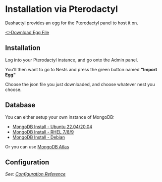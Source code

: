 
# Installation via Pterodactyl

Dashactyl provides an egg for the Pterodactyl panel to host it on.

<a href="/files/egg.json" className="button button--secondary button--md" download="dashactyl-egg.json">
<>Download Egg File</>
</a>

## Installation

Log into your Pterodactyl instance, and go onto the Admin panel.

You'll then want to go to Nests and press the green button named **"Import Egg"**

Choose the json file you just downloaded, and choose whatever nest you choose.

## Database

You can either setup your own instance of MongoDB:
- [MongoDB Install - Ubuntu 22.04/20.04](../database/setup_ubuntu)
- [MongoDB Install - RHEL 7/8/9](../database/setup_rhel)
- [MongoDB Install - Debian](../database/setup_debian)

Or you can use [MongoDB Atlas](https://www.mongodb.com/atlas/database)

## Configuration

*See: [Configuration Reference](../configuration_reference)*
